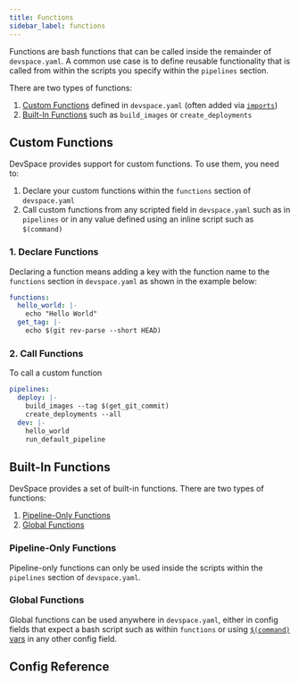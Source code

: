 ```yaml
---
title: Functions
sidebar_label: functions
---
```




Functions are bash functions that can be called inside the remainder of `devspace.yaml`. A common use case is to define reusable functionality that is called from within the scripts you specify within the `pipelines` section.

There are two types of functions:
1. [Custom Functions](#custom-functions) defined in `devspace.yaml` (often added via [`imports`](../imports/basics.mdx))
2. [Built-In Functions](#built-in-functions) such as `build_images` or `create_deployments`


## Custom Functions
DevSpace provides support for custom functions. To use them, you need to:
1. Declare your custom functions within the `functions` section of `devspace.yaml`
2. Call custom functions from any scripted field in `devspace.yaml` such as in `pipelines` or in any value defined using an inline script such as `$(command)`

### 1. Declare Functions
Declaring a function means adding a key with the function name to the `functions` section in `devspace.yaml` as shown in the example below:
```yaml
functions:
  hello_world: |-
    echo "Hello World"
  get_tag: |-
    echo $(git rev-parse --short HEAD)
```

### 2. Call Functions
To call a custom function
```yaml
pipelines:
  deploy: |-
    build_images --tag $(get_git_commit)
    create_deployments --all
  dev: |-
    hello_world
    run_default_pipeline
```


## Built-In Functions
DevSpace provides a set of built-in functions. There are two types of functions:
1. [Pipeline-Only Functions](#pipeline-only-functions)
2. [Global Functions](#global-functions)

### Pipeline-Only Functions
Pipeline-only functions can only be used inside the scripts within the `pipelines` section of `devspace.yaml`.

<PipelineFunctionRef/>


### Global Functions
Global functions can be used anywhere in `devspace.yaml`, either in config fields that expect a bash script such as within `functions` or using [`$(command)` vars](../variables/command.mdx) in any other config field.

<GlobalFunctionRef/>


## Config Reference

<ConfigPartial/>
